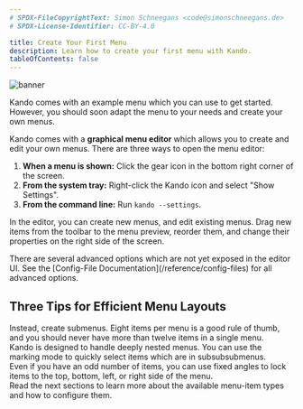 ```yaml
---
# SPDX-FileCopyrightText: Simon Schneegans <code@simonschneegans.de>
# SPDX-License-Identifier: CC-BY-4.0

title: Create Your First Menu
description: Learn how to create your first menu with Kando.
tableOfContents: false
---
```



![banner](../../../assets/banner01.png)

<Intro>
Kando comes with an example menu which you can use to get started.
However, you should soon adapt the menu to your needs and create your own menus.
</Intro>


Kando comes with a **graphical menu editor** which allows you to create and edit your own menus.
There are three ways to open the menu editor:

1. **When a menu is shown:** Click the gear icon in the bottom right corner of the screen.
2. **From the system tray:** Right-click the Kando icon and select "Show Settings".
3. **From the command line:** Run `kando --settings`.

In the editor, you can create new menus, and edit existing menus.
Drag new items from the toolbar to the menu preview, reorder them, and change their properties on the right side of the screen.

<Aside type="note">
There are several advanced options which are not yet exposed in the editor UI. See the [Config-File Documentation](/reference/config-files) for all advanced options.
</Aside>

## Three Tips for Efficient Menu Layouts

<Aside type="tip" title="Avoid too many items in a single menu!">
Instead, create submenus. Eight items per menu is a good rule of thumb, and you should never have more than twelve items in a single menu.
</Aside>

<Aside type="tip" title="Deeply nested menus are not a problem!">
Kando is designed to handle deeply nested menus. You can use the marking mode to quickly select items which are in subsubsubmenus.
</Aside>

<Aside type="tip" title="Use the fixed-angle locks to create a clean layout!">
Even if you have an odd number of items, you can use fixed angles to lock items to the top, bottom, left, or right side of the menu.
</Aside>

<Intro>
Read the next sections to learn more about the available menu-item types and how to configure them.
</Intro>
